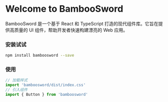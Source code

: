 
<Meta title="Welcome" />

# Welcome to BambooSword

BambooSword 是一个基于 React 和 TypeScript 打造的现代组件库。它旨在提供高质量的 UI 组件，帮助开发者快速构建漂亮的 Web 应用。

### 安装试试
~~~bash
npm install bamboosword --save
~~~

### 使用
~~~javascript
// 加载样式
import 'bamboosword/dist/index.css'
// 引入组件
import { Button } from 'bamboosword'
~~~
